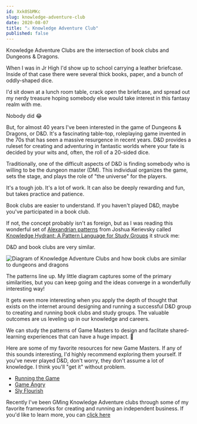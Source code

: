 ```yaml
---
id: Xxk0SbMKc
slug: knowledge-adventure-club
date: 2020-08-07
title: "⚔️ Knowledge Adventure Club"
published: false
---
```


Knowledge Adventure Clubs are the intersection of book clubs and Dungeons & Dragons.

When I was in Jr High I'd show up to school carrying a leather briefcase. Inside of that case there were several thick books, paper, and a bunch of oddly-shaped dice.

I'd sit down at a lunch room table, crack open the briefcase, and spread out my nerdy treasure hoping somebody else would take interest in this fantasy realm with me.

Nobody did 😂

But, for almost 40 years I've been interested in the game of Dungeons & Dragons, or D&D. It's a fascinating table-top, roleplaying game invented in the 70s that has seen a massive resurgence in recent years. D&D provides a ruleset for creating and adventuring in fantastic worlds where your fate is decided by your wits and, often, the roll of a 20-sided dice.

Traditionally, one of the difficult aspects of D&D is finding somebody who is willing to be the dungeon master (DM). This individual organizes the game, sets the stage, and plays the role of "the universe" for the players.

It's a tough job. It's a lot of work. It can also be deeply rewarding and fun, but takes practice and patience. 

Book clubs are easier to understand. If you haven't played D&D, maybe you've participated in a book club.

If not, the concept probably isn't as foreign, but as I was reading this wonderful set of [Alexandrian patterns](https://en.wikipedia.org/wiki/Christopher_Alexander) from Joshua Kerievsky called [Knowledge Hydrant: A Pattern Language for Study Groups](https://www.industriallogic.com/papers/khdraft.pdf) it struck me:

D&D and book clubs are very similar.

![Diagram of Knowledge Adventure Clubs and how book clubs are similar to dungeons and dragons](https://joelhooks.com/images/knowledge-adventure-club.png)

The patterns line up. My little diagram captures some of the primary similarities, but you can keep going and the ideas converge in a wonderfully interesting way!

It gets even more interesting when you apply the depth of thought that exists on the internet around designing and running a successful D&D group to creating and running book clubs and study groups. The valuable outcomes are us leveling up in our knowledge and careers.

We can study the patterns of Game Masters to design and faclitate shared-learning experiences that can have a huge impact. 🤯

Here are some of my favorite resources for new Game Masters. If any of this sounds interesting, I'd highly recommend exploring them yourself. If you've never played D&D, don't worry, they don't assume a lot of knowledge. I think you'll "get it" without problem.

* [Running the Game](https://www.youtube.com/playlist?list=PLlUk42GiU2guNzWBzxn7hs8MaV7ELLCP_)
* [Game Angry](https://theangrygm.com/gameangry/)
* [Sly Flourish](https://slyflourish.com/start_here.html)

Recently I've been GMing Knowledge Adventure clubs through some of my favorite frameworks for creating and running an independent business. If you'd like to learn more, you can [click here](https://knowledgeadventure.club)
